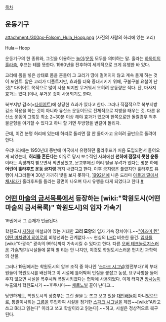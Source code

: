 [[목차]]

== 운동기구 ==

attachment:/300px-Folsom_Hula_Hoop.png
(사진의 사람의 허리에 있는 고리)

Hula－Hoop


운동기구의 한 종류와, 그것을 이용하는 [[놀이]]/[[운동]] 모두를 의미하는 말.
훌라는 [[하와이]]의 [[훌라]]춤, 후프는 테를 뜻한다. 1960년을 전후하여 세계적으로 크게 유행한 바 있다.

고리에 몸을 넣은 상태로 몸을 흔들어 그 고리가 땅에 떨어지지 않고 계속 돌게 하는 것이 포인트. 얇은 고리가 디폴트지만, 효과를 더욱 증대시키기 위해, 구불구불 요철이 난 것[* 다이어트 목적으로 많이 사용 되지만 무거워서 오히려 운동량은 적다. 단, 마사지 효과는 있다.]이나, 무거운 것이 사용되기도 한다.

복부지방 감소(=[[다이어트]])에 상당한 효과가 있다고 한다. 그러나 직접적으로 복부지방 감소 작용을 하는 것이 아니라 유산소 운동이므로 전체적으로 지방을 태우는 것. 다른 유산소 운동이 그렇듯 최소 2~30분 이상 해야 효과가 있으며 한쪽으로만 돌릴경우 척추 불균형을 야기할 수 있다고 하니 할 거면 두방향을 번갈아 돌리자.

근데, 이건 분명 허리에 있는데 허리로 돌리면 잘 안 돌아가고 오히려 골반으로 돌려야 한다.

우리나라에는 1950년대 중반에 미국에서 유행하던 훌라후프가 처음 도입되면서 들어오게 되었는데, '''허리를 흔든다'''는 이유로 당시 보수적인 사회에선 '''천하에 점잖지 못한 운동''' 이라는 혹평까지 받으면서 외면당했고, 문교부에선 허리 탈골 우려가 있다는 명분 하에 '''어린이 훌라후프 운동 금지령''' 까지 내렸다고 한다. 이후 금지령은 풀렸지만 훌라후프 유행이 사그라들며 30년 가까히 빛을 보지 못하다, [[1992년]]에 나온 드라마 [[아들과 딸]]에서 [[채시라]]가 훌라후프를 돌리는 장면이 나오며 다시 유행을 타게 되었다고 한다.[http://news.naver.com/main/read.nhn?mode=LSD&mid=sec&sid1=004&oid=023&aid=0002917649 #]

== [[어떤 마술의 금서목록]]에서 등장하는 [wiki:"학원도시(어떤 마술의 금서목록)" 학원도시]의 입자 가속기 ==
19권에서 그 존재가 언급된다. 

학원도시 [[지하]]에 매설되어 있는 거대한 '''고리 모양'''의 입자 가속 장치이다.~~[["이즈미 켄" 어떤 미치광이 히어로]]의 비행선과는 관계없다.~~ 현실의 [[LHC]] 비슷한 물건. [[입자]]를 [wiki:"아광속" 광속의 99%]까지 가속시킬 수 있다고 한다. 다른 [[오버 테크놀로지]]스러운 기술/병기/시설들에 묻혀 별 티는 안 나지만, 이것도 학원도시스러운 먼치킨 과학력의 산물.

그러나 19권에서는 학원도시의 암부 조직 중 하나인 '[[스파크 시그널]](영전부대)'의 부대원들이 학원도시를 배신하고 이 시설에 틀어박혀 인질을 붙잡고 농성, 요구사항을 들어주지 않으면 시설을 폭주시켜 폭발시키겠다는 협박에 사용되었다. 이게 터지면 [[방사능]]이 누출돼서 학원도시가 ~~후쿠시마~~ [[체르노빌]] 꼴이 난다고...

당연하게도, 학원도시의 상층부는 그런 꼴을 눈 뜨고 보고 있을 [[대인배]]들이 아니었으므로, 통괄이사회는 [[그룹]]을 투입하여 시설을 점거한 [[스파크 시그널]]을 제압~~[wiki:"A라고 쓰고 B라고 읽는다" 이라고 쓰고 학살이라고 읽는다].~~하고, 시설은 정상적으로 복구된다.
